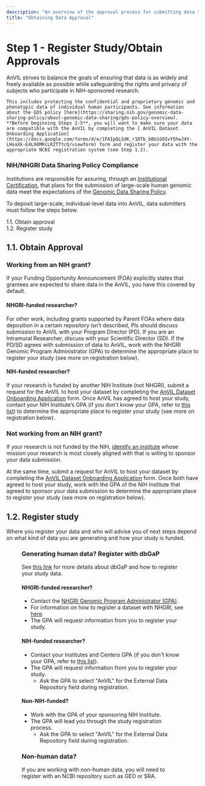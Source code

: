 ```yaml
---
description: "An overview of the approval process for submitting data to AnVIL."
title: "Obtaining Data Approval"
---
```


# Step 1 - Register Study/Obtain Approvals

<Alert icon={false} severity="info">
  <div>
    AnVIL strives to balance the goals of ensuring that data is as widely and freely available as possible while safeguarding the rights and privacy of subjects who participate in NIH-sponsored research.

    This includes protecting the confidential and proprietary genomic and phenotypic data of individual human participants. See information about the GDS policy [here](https://sharing.nih.gov/genomic-data-sharing-policy/about-genomic-data-sharing/gds-policy-overview). **Before beginning Steps 2-5**, you will want to make sure your data are compatible with the AnVIL by completing the [ AnVIL Dataset Onboarding Application](https://docs.google.com/forms/d/e/1FAIpQLSdK_r1DTb_bBUiG9IvY5hwJ4Y-LHoaXk-E4L98MRcLR2TTtcQ/viewform) form and register your data with the appropriate NCBI registration system (see Step 1.2).
  </div>
</Alert>

### NIH/NHGRI Data Sharing Policy Compliance

Institutions are responsible for assuring, through an [Institutional Certification](https://sharing.nih.gov/genomic-data-sharing-policy/institutional-certifications/completing-an-institutional-certification-form), that plans for the submission of large-scale human genomic data meet the expectations of the [Genomic Data Sharing Policy](https://osp.od.nih.gov/wp-content/uploads/NIH_GDS_Policy.pdf).

To deposit large-scale, individual-level data into AnVIL, data submitters must follow the steps below.

1.1. Obtain approval\
1.2. Register study

## 1.1. Obtain Approval

### Working from an NIH grant?

If your Funding Opportunity Announcement (FOA) explicitly states that grantees are expected to share data in the AnVIL, you have this covered by default.

#### NHGRI-funded researcher?

For other work, including grants supported by Parent FOAs where data deposition in a certain repository isn’t described, PIs should discuss submission to AnVIL with your Program Director (PD). If you are an Intramural Researcher, discuss with your Scientific Director (SD). If the PD/SD agrees with submission of data to AnVIL, work with the NHGRI Genomic Program Administrator (GPA) to determine the appropriate place to register your study (see more on registration below).

#### NIH-funded researcher?

If your research is funded by another NIH Institute (not NHGRI), submit a request for the AnVIL to host your dataset by
completing the [AnVIL Dataset Onboarding Application](https://docs.google.com/forms/d/e/1FAIpQLSdK_r1DTb_bBUiG9IvY5hwJ4Y-LHoaXk-E4L98MRcLR2TTtcQ/viewform) form. Once AnVIL has agreed to host your study, contact your NIH Institute’s GPA (if you don't know your GPA, refer to [this list](https://osp.od.nih.gov/wp-content/uploads/IC_GPAs.pdf)) to determine the appropriate place to register your study (see more on registration below).

### Not working from an NIH grant?

If your research is not funded by the NIH, [identify an institute](https://osp.od.nih.gov/wp-content/uploads/Expectations_for_Non-NIH_Funded_Submission_Requests.pdf) whose mission your research is most closely aligned with that is willing to sponsor your data submission.

At the same time, submit a request for AnVIL to host your dataset by completing the [AnVIL Dataset Onboarding Application](https://docs.google.com/forms/d/e/1FAIpQLSdK_r1DTb_bBUiG9IvY5hwJ4Y-LHoaXk-E4L98MRcLR2TTtcQ/viewform) form. Once both have agreed to host your study, work with the GPA of the NIH Institute that agreed to sponsor your data submission to determine the appropriate place to register your study (see more on registration below).

## 1.2. Register study

Where you register your data and who will advise you of next steps depend on what kind of data you are generating and how your study is funded.

<Figure
  alt="Where to register different data types."
  caption="Where to register the various data types."
  src="/consortia/learn/data-submitters/data-type-registration.png"
/>

### Generating human data? Register with dbGaP

See [this link](https://sharing.nih.gov/genomic-data-sharing-policy/submitting-genomic-data/how-to-register-and-submit-a-study-in-dbgap) for more details about dbGaP and how to register your study data.

#### NHGRI-funded researcher?

- Contact the [NHGRI Genomic Program Administrator (GPA)](https://www.genome.gov/about-nhgri/Policies-Guidance/Genomic-Data-Sharing#contacts).
- For information on how to register a dataset with NHGRI, see [here](https://www.genome.gov/about-nhgri/Policies-Guidance/Data-Sharing-Policies-and-Expectations#how).
- The GPA will request information from you to register your study.

#### NIH-funded researcher?

- Contact your Institutes and Centers GPA (if you don't know your GPA, refer to [this list](https://osp.od.nih.gov/wp-content/uploads/IC_GPAs.pdf)).
- The GPA will request information from you to register your study.
  - Ask the GPA to select "AnVIL" for the External Data Repository field during registration.

#### Non-NIH-funded?

- Work with the GPA of your sponsoring NIH Institute.
- The GPA will lead you through the study registration process.
  - Ask the GPA to select "AnVIL" for the External Data Repository field during registration.

### Non-human data?

If you are working with non-human data, you will need to register with an NCBI repository such as GEO or SRA.
